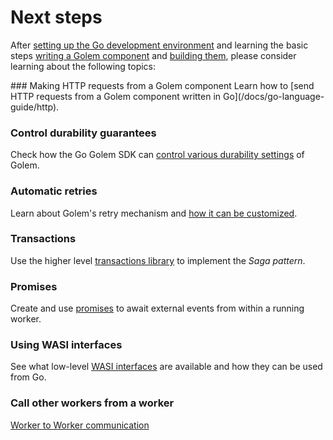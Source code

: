 
# Next steps

After [setting up the Go development environment](/docs/go-language-guide/setup) and learning the basic steps [writing a Golem component](/docs/go-language-guide/defining-components) and [building them](/docs/go-language-guide/building-components), please consider learning about the following topics:

<Steps>
### Making HTTP requests from a Golem component
Learn how to [send HTTP requests from a Golem component written in Go](/docs/go-language-guide/http).

### Control durability guarantees

Check how the Go Golem SDK can [control various durability settings](/docs/go-language-guide/durability) of Golem.

### Automatic retries

Learn about Golem's retry mechanism and [how it can be customized](/docs/go-language-guide/retries).

### Transactions

Use the higher level [transactions library](/docs/go-language-guide/transactions) to implement the _Saga pattern_.

### Promises

Create and use [promises](/docs/go-language-guide/promises) to await external events from within a running worker.

### Using WASI interfaces

See what low-level [WASI interfaces](/docs/go-language-guide/wasi) are available and how they can be used from Go.

### Call other workers from a worker

[Worker to Worker communication](/docs/go-language-guide/rpc)

</Steps>
